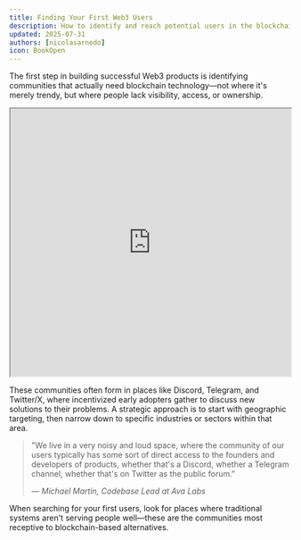 ```yaml
---
title: Finding Your First Web3 Users
description: How to identify and reach potential users in the blockchain ecosystem
updated: 2025-07-31
authors: [nicolasarnedo]
icon: BookOpen
---
```


The first step in building successful Web3 products is identifying communities that actually need blockchain technology—not where it's merely trendy, but where people lack visibility, access, or ownership.

<div style={{ margin: '2rem 0' }}>
  <iframe 
    src="https://drive.google.com/file/d/1eHzAhCMIU-8PXwzqqcr_NbSmG4w_VzVk/preview" 
    width="100%" 
    height="480" 
    allow="autoplay"
    style={{ border: 'none', borderRadius: '8px' }}
  ></iframe>
</div> 

These communities often form in places like Discord, Telegram, and Twitter/X, where incentivized early adopters gather to discuss new solutions to their problems. A strategic approach is to start with geographic targeting, then narrow down to specific industries or sectors within that area.

<blockquote className="quote-card">
  <p>"We live in a very noisy and loud space, where the community of our users typically has some sort of direct access to the founders and developers of products, whether that's a Discord, whether a Telegram channel, whether that's on Twitter as the public forum."</p>
  <cite>— Michael Martin, Codebase Lead at Ava Labs</cite>
</blockquote>

When searching for your first users, look for places where traditional systems aren't serving people well—these are the communities most receptive to blockchain-based alternatives.
